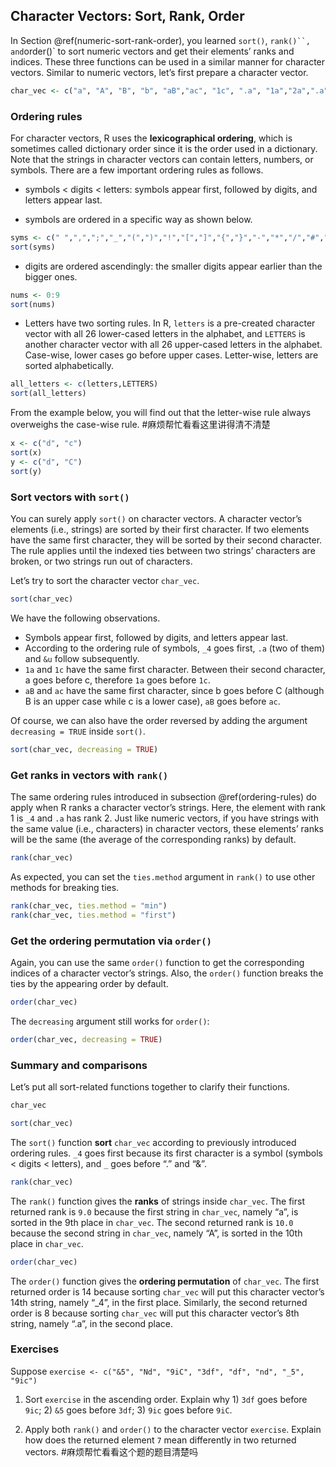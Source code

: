 ## Character Vectors: Sort, Rank, Order {#character-sort-rank-order}

In Section \@ref(numeric-sort-rank-order), you learned `sort()`, `rank()``, and `order()` to sort numeric vectors and get their elements' ranks and indices. These three functions can be used in a similar manner for character vectors. Similar to numeric vectors, let's first prepare a character vector. 

```r
char_vec <- c("a", "A", "B", "b", "aB","ac", "1c", ".a", "1a","2a",".a","&u","3","_4")
```


### Ordering rules {#ordering-rules}

For character vectors, R uses the **lexicographical ordering**, which is sometimes called dictionary order since it is the order used in a dictionary. Note that the strings in character vectors can contain letters, numbers, or symbols. There are a few important ordering rules as follows.

- symbols < digits < letters: symbols appear first, followed by digits, and letters appear last.

- symbols are ordered in a specific way as shown below.

```r
syms <- c(" ",",",";","_","(",")","!","[","]","{","}","-","*","/","#","$","%","^","&","`","@","+","=","|","?","<",">",".")
sort(syms)
```

- digits are ordered ascendingly: the smaller digits appear earlier than the bigger ones.

```r
nums <- 0:9
sort(nums)
```

- Letters have two sorting rules. In R, `letters` is a pre-created character vector with all 26 lower-cased letters in the alphabet, and `LETTERS` is another character vector with all 26 upper-cased letters in the alphabet. Case-wise, lower cases go before upper cases. Letter-wise, letters are sorted alphabetically. 


```r
all_letters <- c(letters,LETTERS)
sort(all_letters)
```

From the example below, you will find out that the letter-wise rule always overweighs the case-wise rule. #麻烦帮忙看看这里讲得清不清楚

```r
x <- c("d", "c")
sort(x)
y <- c("d", "C")
sort(y)
```


### Sort vectors with `sort()`

You can surely apply `sort()` on character vectors. A character vector's elements (i.e., strings) are sorted by their first character. If two elements have the same first character, they will be sorted by their second character. The rule applies until the indexed ties between two strings' characters are broken, or two strings run out of characters.

Let's try to sort the character vector `char_vec`.

```r
sort(char_vec)
```

We have the following observations.

- Symbols appear first, followed by digits, and letters appear last.
- According to the ordering rule of symbols, `_4` goes first, `.a` (two of them) and `&u` follow subsequently.
- `1a` and `1c` have the same first character. Between their second character, a goes before c, therefore `1a` goes before `1c`.
- `aB` and `ac` have the same first character, since b goes before C (although B is an upper case while c is a lower case), `aB` goes before `ac`.

Of course, we can also have the order reversed by adding the argument `decreasing = TRUE` inside `sort()`. 

```r
sort(char_vec, decreasing = TRUE)
```

### Get ranks in vectors with `rank()`

The same ordering rules introduced in subsection \@ref(ordering-rules) do apply when R ranks a character vector's strings. Here, the element with rank 1 is `_4` and `.a` has rank 2. Just like numeric vectors, if you have strings with the same value (i.e., characters) in character vectors, these elements' ranks will be the same (the average of the corresponding ranks) by default. 

```r
rank(char_vec)
```

As expected, you can set the `ties.method` argument in `rank()` to use other methods for breaking ties. 

```r
rank(char_vec, ties.method = "min")
rank(char_vec, ties.method = "first")
```

### Get the ordering permutation via `order()`

Again, you can use the same `order()` function to get the corresponding indices of a character vector's strings. Also, the `order()` function breaks the ties by the appearing order by default. 

```r
order(char_vec)
```

The `decreasing` argument still works for `order()`:

```r
order(char_vec, decreasing = TRUE)
```

### Summary and comparisons

Let's put all sort-related functions together to clarify their functions.

```r
char_vec
```

```r
sort(char_vec)
```

The `sort()` function **sort** `char_vec` according to previously introduced ordering rules. `_4` goes first because its first character is a symbol (symbols < digits < letters), and `_` goes before "." and "&".

```r
rank(char_vec)
```

The `rank()` function gives the **ranks** of strings inside `char_vec`. The first returned rank is `9.0` because the first string in `char_vec`, namely "a", is sorted in the 9th place in `char_vec`. The second returned rank is `10.0` because the second string in `char_vec`, namely "A", is sorted in the 10th place in `char_vec`.

```r
order(char_vec)
```

The `order()` function gives the **ordering permutation** of `char_vec`. The first returned order is 14 because sorting `char_vec` will put this character vector's 14th string, namely "_4", in the first place. Similarly, the second returned order is 8 because sorting `char_vec` will put this character vector's 8th string, namely ".a", in the second place.

### Exercises

Suppose `exercise <- c("&5", "Nd", "9iC", "3df", "df", "nd", "_5", "9ic")`

1. Sort `exercise` in the  ascending order. Explain why 1) `3df` goes before `9ic`; 2) `&5` goes before `3df`; 3) `9ic` goes before `9iC`.

2. Apply both `rank()` and `order()` to the character vector `exercise`. Explain how does the returned element `7` mean differently in two returned vectors. #麻烦帮忙看看这个题的题目清楚吗



